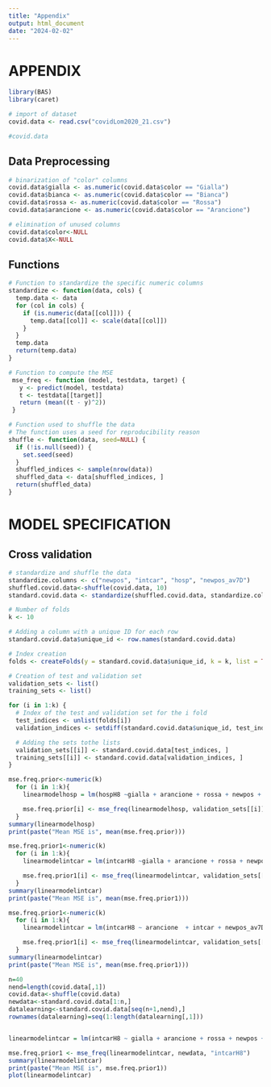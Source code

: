 ```yaml
---
title: "Appendix"
output: html_document
date: "2024-02-02"
---
```


# APPENDIX

```r
library(BAS)
library(caret)

# import of dataset
covid.data <- read.csv("covidLom2020_21.csv")

#covid.data
```

## Data Preprocessing

```r
# binarization of "color" columns
covid.data$gialla <- as.numeric(covid.data$color == "Gialla")
covid.data$bianca <- as.numeric(covid.data$color == "Bianca")
covid.data$rossa <- as.numeric(covid.data$color == "Rossa")
covid.data$arancione <- as.numeric(covid.data$color == "Arancione")

# elimination of unused columns
covid.data$color<-NULL
covid.data$X<-NULL

```

## Functions

```r
# Function to standardize the specific numeric columns
standardize <- function(data, cols) {
  temp.data <- data
  for (col in cols) {
    if (is.numeric(data[[col]])) {
      temp.data[[col]] <- scale(data[[col]])
    }
  }
  temp.data
  return(temp.data)
}

# Function to compute the MSE
 mse_freq <- function (model, testdata, target) {
   y <- predict(model, testdata)
   t <- testdata[[target]]
   return (mean((t - y)^2))
 }

# Function used to shuffle the data
# The function uses a seed for reproducibility reason
shuffle <- function(data, seed=NULL) {
  if (!is.null(seed)) {
    set.seed(seed)
  }
  shuffled_indices <- sample(nrow(data))
  shuffled_data <- data[shuffled_indices, ]
  return(shuffled_data)
}

```

# MODEL SPECIFICATION

## Cross validation

```r
# standardize and shuffle the data
standardize.columns <- c("newpos", "intcar", "hosp", "newpos_av7D")
shuffled.covid.data<-shuffle(covid.data, 10)
standard.covid.data <- standardize(shuffled.covid.data, standardize.columns)

# Number of folds
k <- 10

# Adding a column with a unique ID for each row
standard.covid.data$unique_id <- row.names(standard.covid.data)

# Index creation
folds <- createFolds(y = standard.covid.data$unique_id, k = k, list = TRUE, returnTrain = FALSE)

# Creation of test and validation set
validation_sets <- list()
training_sets <- list()

for (i in 1:k) {
  # Index of the test and validation set for the i fold
  test_indices <- unlist(folds[i])
  validation_indices <- setdiff(standard.covid.data$unique_id, test_indices)

  # Adding the sets tothe lists
  validation_sets[[i]] <- standard.covid.data[test_indices, ]
  training_sets[[i]] <- standard.covid.data[validation_indices, ]
}

```

```r

mse.freq.prior<-numeric(k)
  for (i in 1:k){
    linearmodelhosp = lm(hospH8 ~gialla + arancione + rossa + newpos + intcar + hosp + newpos_av7D, data=training_sets[[i]])

    mse.freq.prior[i] <- mse_freq(linearmodelhosp, validation_sets[[i]], "hospH8")
  }
summary(linearmodelhosp)
print(paste("Mean MSE is", mean(mse.freq.prior)))

```


```r
mse.freq.prior1<-numeric(k)
  for (i in 1:k){
    linearmodelintcar = lm(intcarH8 ~gialla + arancione + rossa + newpos + intcar + hosp + newpos_av7D, data=training_sets[[i]])

    mse.freq.prior1[i] <- mse_freq(linearmodelintcar, validation_sets[[i]], "intcarH8")
  }
summary(linearmodelintcar)
print(paste("Mean MSE is", mean(mse.freq.prior1)))

```
```r
mse.freq.prior1<-numeric(k)
  for (i in 1:k){
    linearmodelintcar = lm(intcarH8 ~ arancione  + intcar + newpos_av7D, data=training_sets[[i]])

    mse.freq.prior1[i] <- mse_freq(linearmodelintcar, validation_sets[[i]], "intcarH8")
  }
summary(linearmodelintcar)
print(paste("Mean MSE is", mean(mse.freq.prior1)))
```
```r
n=40
nend=length(covid.data[,1])
covid.data<-shuffle(covid.data)
newdata<-standard.covid.data[1:n,]
datalearning<-standard.covid.data[seq(n+1,nend),]
rownames(datalearning)=seq(1:length(datalearning[,1]))


linearmodelintcar = lm(intcarH8 ~ gialla + arancione + rossa + newpos + intcar + hosp + newpos_av7D, data=datalearning)

mse.freq.prior1 <- mse_freq(linearmodelintcar, newdata, "intcarH8")
summary(linearmodelintcar)
print(paste("Mean MSE is", mse.freq.prior1))
plot(linearmodelintcar)
```




